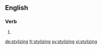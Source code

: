 
==English==

===Verb===
{{head|en|present participle}}

# {{present participle of|stylize|lang=en}}

[[de:stylizing]]
[[fr:stylizing]]
[[sv:stylizing]]
[[vi:stylizing]]